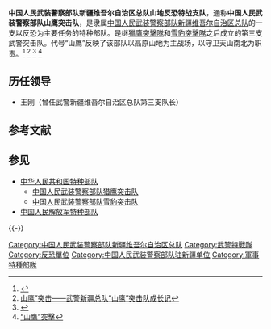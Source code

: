 {{Onesource|time=2020-08-15T03:43:56+00:00}}
{{Infobox Military Unit
|unit_name = 中国人民武装警察部队<br>新疆维吾尔自治区总队山地反恐特战支队<br>（中国人民武装警察部队山鹰突击队）
|image = [[File:Chinese_People's_Armed_Police_Force_(CAPF)_cap_insignia.svg|120px]]
|caption = 人民武装警察警徽
|dates= 
|country={{PRC}}
|command_structure=[[中国人民武装警察部队新疆维吾尔自治区总队|中国人民武装警察部队新疆维吾尔自治区总队]]
|branch= [[中国人民武装警察部队|中国人民武装警察部队]]
|type= [[特種部隊|特種部隊]]
|role= 维护国家政治安全和社会稳定、[[反恐|反恐]]、[[特種作戰|特種作戰]]
|size=
|garrison=[[新疆维吾尔自治区|新疆维吾尔自治区]]
|current_commander=
|current_commander_label=
|ceremonial_chief=
|ceremonial_chief_label=
|colonel_of_the_regiment=
|nickname=
|motto=
|colors={{color box|#556B2F}} [[橄榄绿|橄榄绿]]
|march= 
|mascot = [[山鹰|山鹰]]
|battles=
|identification_symbol =
|identification_symbol_label = 臂章
|notable_commanders=
|anniversaries=
}}
'''中国人民武装警察部队新疆维吾尔自治区总队山地反恐特战支队'''，通称'''中国人民武装警察部队山鹰突击队'''，是隶属[[中国人民武装警察部队新疆维吾尔自治区总队|中国人民武装警察部队新疆维吾尔自治区总队]]的一支以反恐为主要任务的特种部队。是继[[中国人民武装警察部队猎鹰突击队|獵鷹突擊隊]]和[[中国人民武装警察部队雪豹突击队|雪豹突擊隊]]之后成立的第三支武警突击队。代号“山鹰”反映了该部队以高原山地为主战场，以守卫天山南北为职责。<ref>{{cite news|author=环球网|title=“山鹰”突击队来了！武警反恐特战再添新成员|url=http://military.cctv.com/2019/08/20/ARTIra7pneY3lBOBOPMNIn9N190820.shtml|work=中央电视台网站|date=2019-08-20|accessdate=2020-08-15|archive-date=2022-01-09|archive-url=https://web.archive.org/web/20220109163814/http://military.cctv.com/2019/08/20/ARTIra7pneY3lBOBOPMNIn9N190820.shtml}}</ref> <ref>[https://ishare.ifeng.com/c/s/7pNfQfU3LoI 山鹰”突击——武警新疆总队“山鹰”突击队成长记]</ref> <ref>{{Cite web |url=http://www.xinhuanet.com/politics/2019-08/23/c_1124914242.htm |title=山鹰”突击——武警新疆总队“山鹰”突击队成长记 |access-date=2022-05-01 |archive-date=2022-05-01 |archive-url=https://web.archive.org/web/20220501115622/http://www.xinhuanet.com/politics/2019-08/23/c_1124914242.htm }}</ref> <ref>[http://mod.gov.cn/big5/power/2019-08/23/content_4848825.htm “山鷹”突擊] </ref>

==历任领导==
*王刚（曾任武警新疆维吾尔自治区总队第三支队长）

== 参考文献 ==
{{Reflist}}

== 参见 ==
{{Portal|中华人民共和国|軍事|警察與執法|新疆}}
* [[中华人民共和国特种部队|中华人民共和国特种部队]]
**[[中国人民武装警察部队猎鹰突击队|中国人民武装警察部队猎鹰突击队]]
**[[中国人民武装警察部队雪豹突击队|中国人民武装警察部队雪豹突击队]]
* [[中国人民解放军特种部队|中国人民解放军特种部队]]

{{-}}
{{中国人民武装警察部队}}

[[Category:中国人民武装警察部队新疆维吾尔自治区总队|Category:中国人民武装警察部队新疆维吾尔自治区总队]]
[[Category:武警特戰隊|Category:武警特戰隊]]
[[Category:反恐單位|Category:反恐單位]]
[[Category:中国人民武装警察部队驻新疆单位|Category:中国人民武装警察部队驻新疆单位]]
[[Category:軍事特種部隊|Category:軍事特種部隊]]